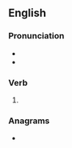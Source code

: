 ==English==

===Pronunciation===
* {{IPA|/pɹaɪzd/|lang=en}}
* {{homophones|prized|lang=en}}

===Verb===
{{head|en|verb form}}

# {{en-past of|prise}}

===Anagrams===
* {{anagrams|en|Prides|Spider|prides|redips|risped|spider|spired}}